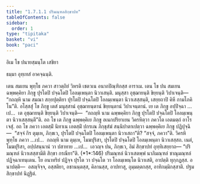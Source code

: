```yaml
---
title: "1.7.1.1 ปริมณฺฑลสิกฺขาปท"
tableOfContents: false
sidebar:
  order: 1
type: "tipitaka"
basket: "vi"
book: "paci"
---
```



<DynamicBreadcrumb />


<Paragraph number="1682" type="center" book="paci">
อิเม โข ปนายสฺมนฺโต เสขิยา

  
ธมฺมา อุทฺเทสํ อาคจฺฉนฺติ.


</Paragraph>

<Division number="576" book="paci">

<Paragraph number="1683" book="paci">
เตน สมเยน พุทฺโธ ภควา สาวตฺถิยํ วิหรติ เชตวเน อนาถปิณฺฑิกสฺส อาราเม. เตน โข ปน สมเยน ฉพฺพคฺคิยา ภิกฺขู ปุรโตปิ ปจฺฉโตปิ โอลมฺเพนฺตา นิวาเสนฺติ. มนุสฺสา อุชฺฌายนฺติ ขิยฺยนฺติ วิปาเจนฺติ—  “กถญฺหิ นาม สมณา สกฺยปุตฺติยา ปุรโตปิ ปจฺฉโตปิ โอลมฺเพนฺตา นิวาเสสฺสนฺติ, เสยฺยถาปิ คิหี กามโภคิโน”ติ.
</Paragraph>

<Paragraph number="1684" book="paci">
อโสฺสสุํ โข ภิกฺขู เตสํ มนุสฺสานํ อุชฺฌายนฺตานํ ขิยฺยนฺตานํ วิปาเจนฺตานํ. เย เต ภิกฺขู อปฺปิจฺฉา …เป…  เต อุชฺฌายนฺติ ขิยฺยนฺติ วิปาเจนฺติ—  “กถญฺหิ นาม ฉพฺพคฺคิยา ภิกฺขู ปุรโตปิ ปจฺฉโตปิ โอลมฺเพนฺตา นิวาเสสฺสนฺตี”ติ.
</Paragraph>

<Paragraph number="1685" book="paci">
อถ โข เต ภิกฺขู ฉพฺพคฺคิเย ภิกฺขู อเนกปริยาเยน วิครหิตฺวา ภควโต เอตมตฺถํ อาโรเจสุํ. อถ โข ภควา เอตสฺมิํ นิทาเน เอตสฺมิํ ปกรเณ ภิกฺขุสํฆํ สนฺนิปาตาเปตฺวา ฉพฺพคฺคิเย ภิกฺขู ปฏิปุจฺฉิ—  “สจฺจํ กิร ตุมฺเห, ภิกฺขเว, ปุรโตปิ ปจฺฉโตปิ โอลมฺเพนฺตา นิวาเสถา”ติ? “สจฺจํ, ภควา”ติ. วิครหิ พุทฺโธ ภควา …เป…  กถญฺหิ นาม ตุมฺเห, โมฆปุริสา, ปุรโตปิ ปจฺฉโตปิ โอลมฺเพนฺตา นิวาเสสฺสถ. เนตํ, โมฆปุริสา, อปฺปสนฺนานํ วา ปสาทาย …เป…  เอวญฺจ ปน, ภิกฺขเว, อิมํ สิกฺขาปทํ อุทฺทิเสยฺยาถ—
</Paragraph>

<Paragraph number="1686" book="paci">
<Emphasis>“ปริมณฺฑลํ นิวาเสสฺสามีติ สิกฺขา กรณียา”</Emphasis>ติ. (*1*:<Emphasis>146</Emphasis>)
</Paragraph>

<Paragraph number="1687" book="paci">
ปริมณฺฑลํ นิวาเสตพฺพํ นาภิมณฺฑลํ ชาณุมณฺฑลํ ปฏิจฺฉาเทนฺเตน. โย อนาทริยํ ปฏิจฺจ ปุรโต วา ปจฺฉโต วา โอลมฺเพนฺโต นิวาเสติ, อาปตฺติ ทุกฺกฏสฺส.
</Paragraph>

<Paragraph number="1688" book="paci">
อนาปตฺติ—  อสญฺจิจฺจ, อสฺสติยา, อชานนฺตสฺส, คิลานสฺส, อาปทาสุ, อุมฺมตฺตกสฺส, อาทิกมฺมิกสฺสาติ.

</Paragraph>
</Division>

<Paragraph number="1689" type="center" book="paci">
ปฐมสิกฺขาปทํ นิฏฺฐิตํ.
</Paragraph>